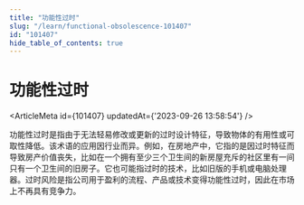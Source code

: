 ```yaml
---
title: "功能性过时"
slug: "/learn/functional-obsolescence-101407"
id: "101407"
hide_table_of_contents: true
---
```



# 功能性过时

<ArticleMeta id={101407} updatedAt={'2023-09-26 13:58:54'} />
<div className='border-solid border-b border-t-0 my-4 border-[var(--ifm-color-gray-300)]' />

功能性过时是指由于无法轻易修改或更新的过时设计特征，导致物体的有用性或可取性降低。该术语的应用因行业而异。例如，在房地产中，它指的是因过时特征而导致房产价值丧失，比如在一个拥有至少三个卫生间的新房屋充斥的社区里有一间只有一个卫生间的旧房子。它也可能指过时的技术，比如旧版的手机或电脑处理器。过时风险是指公司用于盈利的流程、产品或技术变得功能性过时，因此在市场上不再具有竞争力。

